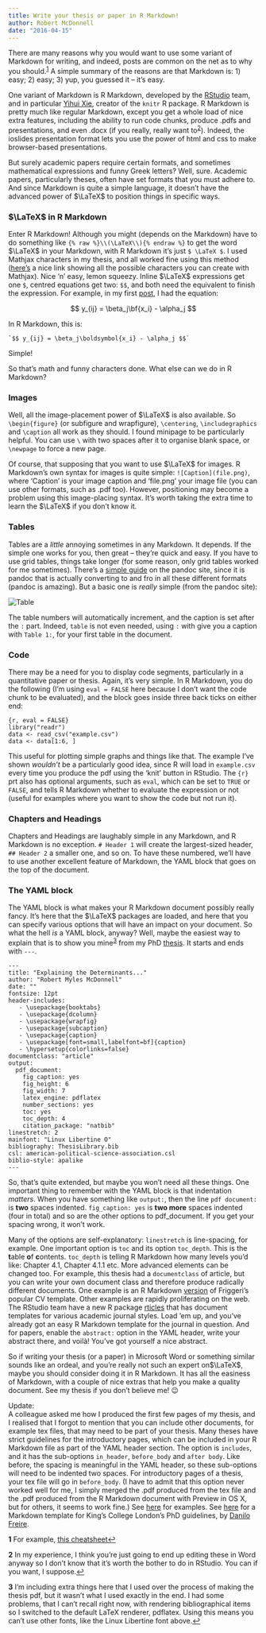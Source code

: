 ```yaml
---
title: Write your thesis or paper in R Markdown!
author: Robert McDonnell
date: "2016-04-15"
---
```


There are many reasons why you would want to use some variant of Markdown for writing, and indeed, posts are common on the net as to why you should.<sup id="a1">[1](#fn1)</sup> A simple summary of the reasons are that Markdown is: 1) easy; 2) easy; 3) yup, you guessed it – it’s easy.

One variant of Markdown is R Markdown, developed by the [RStudio](https://www.rstudio.com/) team, and in particular [Yihui Xie](http://yihui.name/knitr/), creator of the `knitr` R package. R Markdown is pretty much like regular Markdown, except you get a whole load of nice extra features, including the ability to run code chunks, produce .pdfs and presentations, and even .docx (if you really, really want to<sup id="a2">[2](#fn2)</sup>). Indeed, the ioslides presentation format lets you use the power of html and css to make browser-based presentations.

But surely academic papers require certain formats, and sometimes mathematical expressions and funny Greek letters? Well, sure. Academic papers, particularly theses, often have set formats that you must adhere to. And since Markdown is quite a simple language, it doesn’t have the advanced power of $\LaTeX$ to position things in specific ways.

### $\LaTeX$ in R Markdown

Enter R Markdown! Although you might (depends on the Markdown) have to do something like `{% raw %}\\(\LaTeX\\){% endraw %}` to get the word $\LaTeX$ in your Markdown, with R Markdown it’s just `$ \LaTeX $`. I used Mathjax characters in my thesis, and all worked fine using this method ([here’s](http://www.onemathematicalcat.org/MathJaxDocumentation/TeXSyntax.htm) a nice link showing all the possible characters you can create with Mathjax). Nice ‘n’ easy, lemon squeezy. Inline $\LaTeX$ expressions get one `$`, centred equations get two: `$$`, and both need the equivalent to finish the expression. For example, in my first [post](http://robertmyles.github.io//post1.html), I had the equation:

$$
y_{ij} = \beta_j\bf{x_i} - \alpha_j
$$

In R Markdown, this is:

    `$$ y_{ij} = \beta_j\boldsymbol{x_i} - \alpha_j $$`

Simple!

So that’s math and funny characters done. What else can we do in R Markdown?

### Images

Well, all the image-placement power of $\LaTeX$ is also available. So `\begin{figure}` (or subfigure and wrapfigure), `\centering`, `\includegraphics` and `\caption` all work as they should. I found minipage to be particularly helpful. You can use `\` with two spaces after it to organise blank space, or `\newpage` to force a new page.

Of course, that supposing that you want to use $\LaTeX$ for images. R Markdown’s own syntax for images is quite simple: `![Caption](file.png)`, where ‘Caption’ is your image caption and ‘file.png’ your image file (you can use other formats, such as .pdf too). However, positioning may become a problem using this image-placing syntax. It’s worth taking the extra time to learn the $\LaTeX$ if you don’t know it.

### Tables

Tables are a _little_ annoying sometimes in any Markdown. It depends. If the simple one works for you, then great – they’re quick and easy. If you have to use grid tables, things take longer (for some reason, only grid tables worked for me sometimes). There’s a [simple guide](http://pandoc.org/README.html#tables) on the pandoc site, since it is pandoc that is actually converting to and fro in all these different formats (pandoc is amazing). But a basic one is _really_ simple (from the pandoc site):

![Table](http://i.imgur.com/TcbAp2U.png)

The table numbers will automatically increment, and the caption is set after the `:` part. Indeed, `table` is not even needed, using `:` with give you a caption with `Table 1:`, for your first table in the document.

### Code

There may be a need for you to display code segments, particularly in a quantitative paper or thesis. Again, it’s very simple. In R Markdown, you do the following (I’m using `eval = FALSE` here because I don’t want the code chunk to be evaluated), and the block goes inside three back ticks on either end:

    {r, eval = FALSE}
    library("readr")
    data <- read_csv("example.csv")
    data <- data[1:6, ]

This useful for plotting simple graphs and things like that. The example I’ve shown _wouldn’t_ be a particularly good idea, since R will load in `example.csv` every time you produce the pdf using the ‘knit’ button in RStudio. The `{r}` prt also has optional arguments, such as `eval`, which can be set to `TRUE` or `FALSE`, and tells R Markdown whether to evaluate the expression or not (useful for examples where you want to show the code but not run it).

### Chapters and Headings

Chapters and Headings are laughably simple in any Markdown, and R Markdown is no exception. `# Header 1` will create the largest-sized header, `## Header 2` a smaller one, and so on. To have these numbered, we’ll have to use another excellent feature of Markdown, the YAML block that goes on the top of the document.

### The YAML block

The YAML block is what makes your R Markdown document possibly really fancy. It’s here that the $\LaTeX$ packages are loaded, and here that you can specify various options that will have an impact on your document. So what the hell _is_ a YAML block, anyway? Well, maybe the easiest way to explain that is to show you mine<sup id="a3">[3](#fn3)</sup> from my PhD
[thesis](%7B%7B%20site.url%20%7D%7D/assets/Explaining%20the%20Determinants%20of%20Foreign%20Policy%20Voting%20Behaviour%20in%20the%20Brazilian%20Houses%20of%20Legislature.pdf). It starts and ends with `---`.

    ---
    title: "Explaining the Determinants..."
    author: "Robert Myles McDonnell"
    date: ""
    fontsize: 12pt
    header-includes:
       - \usepackage{booktabs}
       - \usepackage{dcolumn}
       - \usepackage{wrapfig}
       - \usepackage{subcaption}
       - \usepackage{caption}
       - \usepackage[font=small,labelfont=bf]{caption}
       - \hypersetup{colorlinks=false}
    documentclass: "article"
    output:
      pdf_document:
        fig_caption: yes
        fig_height: 6
        fig_width: 7
        latex_engine: pdflatex
        number_sections: yes
        toc: yes
        toc_depth: 4
        citation_package: "natbib"
    linestretch: 2
    mainfont: "Linux Libertine O"
    bibliography: ThesisLibrary.bib
    csl: american-political-science-association.csl
    biblio-style: apalike
    ---

So, that’s quite extended, but maybe you won’t need all these things. One important thing to remember with the YAML block is that indentation _matters_. When you have something like `output:`, then the line `pdf document:` is **two** spaces indented. `fig_caption: yes` is **two more** spaces indented (four in total) and so are the other options to pdf_document. If you get your spacing wrong, it won’t work.

Many of the options are self-explanatory: `linestretch` is line-spacing, for example. One important option is `toc` and its option `toc_depth`. This is the **t**able **o**f **c**ontents. `toc_depth` is telling R Markdown how many levels you’d like: Chapter 4.1, Chapter 4.1.1 etc. More advanced elements can be changed too. For example, this thesis had a `documentclass` of article, but you can write your own document class and therefore produce radically different documents. One example is an R Markdown [version](https://github.com/danielkrizian/resume_template) of Friggeri’s popular CV template. Other examples are rapidly proliferating
on the web. The RStudio team have a new R package [rticles](https://github.com/rstudio/rticles) that has document templates for various academic journal styles. Load ’em up, and you’ve already got an easy R Markdown template for the journal in question. And for papers, enable the `abstract:` option in the YAML header, write your abstract there, and voilà! You’ve got yourself a nice abstract.

So if writing your thesis (or a paper) in Microsoft Word or something similar sounds like an ordeal, and you’re really not such an expert
on$\LaTeX$, maybe you should consider doing it in R Markdown. It has all the easiness of Markdown, with a couple of nice extras that help you make a quality document. See my thesis if you don’t believe me! :wink:

Update:  
A colleague asked me how I produced the first few pages of my thesis, and I realised that I forgot to mention that you can include other documents, for example tex files, that may need to be part of your thesis. Many theses have strict guidelines for the introductory pages, which can be included in your R Markdown file as part of the YAML header section. The option is `includes`, and it has the sub-options `in_header`, `before_body` and `after body`. Like before, the spacing is meaningful in the YAML header, so these sub-options will need to be indented two spaces. For introductory pages of a thesis, your tex file will go in `before_body`. (I have to admit that this option never worked well for me, I simply merged the .pdf produced from the tex file and the .pdf produced from the R Markdown document with Preview in OS X, but for others, it seems to work fine.) See [here](http://rmarkdown.rstudio.com/markdown_document_format.html) for examples. See [here](https://github.com/danilofreire/kcl-thesis-template-markdown) for a Markdown template for King’s College London’s PhD guidelines, by [Danilo Freire](http://danilofreire.com/).

<b id="fn1">1</b> For example, [this cheatsheet](http://markdown-guide.readthedocs.org/en/latest/basics.html)[↩](#a1)

<b id="fn2">2</b> In my experience, I think you’re just going to end up editing these in Word anyway so I don’t know that it’s worth the bother to do in RStudio. You can if you want, I suppose.[↩](#a2)

<b id="fn3">3</b> I’m including extra things here that I used over the process of making the thesis pdf, but it wasn’t what I used exactly in the end. I had some problems, that I can’t recall right now, with rendering bibliographical items so I switched to the default LaTeX renderer, pdflatex. Using this means you can’t use other fonts, like the Linux Libertine font above.[↩](#a3)

<link rel="image_src" href="http://i.imgur.com/vywFhKA.png?1" />
